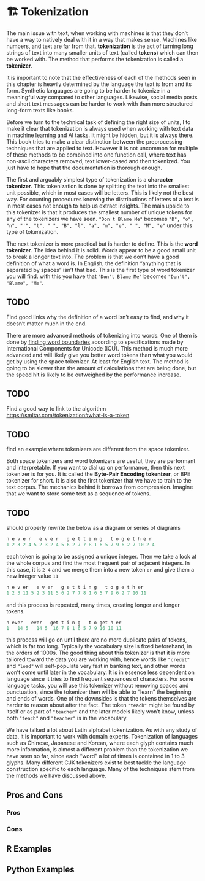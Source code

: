 # 🏗️ Tokenization {#sec-text-tokenization}

The main issue with text, when working with machines is that they don't have a way to natively deal with it in a way that makes sense. Machines like numbers, and text are far from that. **tokenization** is the act of turning long strings of text into many smaller units of text (called **tokens**) which can then be worked with. The method that performs the tokenization is called a **tokenizer**.

::: {.callout-note}
it is important to note that the effectiveness of each of the methods seen in this chapter is heavily determined by the language the text is from and its form. Synthetic languages are going to be harder to tokenize in a meaningful way compared to other languages. Likewise, social media posts and short text messages can be harder to work with than more structured long-form texts like books. 
:::

Before we turn to the technical task of defining the right size of units, I to make it clear that tokenization is always used when working with text data in machine learning and AI tasks. It might be hidden, but it is always there. This book tries to make a clear distinction between the preprocessing techniques that are applied to text. However it is not uncommon for multiple of these methods to be combined into one function call, where text has non-ascii characters removed, text lower-cased and then tokenized. You just have to hope that the documentation is thorough enough.

The first and arguably simplest type of tokenization is a **character tokenizer**. This tokenization is done by splitting the text into the smallest unit possible, which in most cases will be letters. This is likely not the best way. For counting procedures knowing the distributions of letters of a text is in most cases not enough to help us extract insights. The main upside to this tokenizer is that it produces the smallest number of unique tokens for any of the tokenizers we have seen. `"Don't Blame Me"` becomes `"D", "o", "n", "'", "t", " ", "B", "l", "a", "m", "e", " ", "M", "e"` under this type of tokenization.

The next tokenizer is more practical but is harder to define. This is the **word tokenizer**. The idea behind it is solid. Words appear to be a good small unit to break a longer text into. The problem is that we don't have a good definition of what a word is. In English, the definition "anything that is separated by spaces" isn't that bad. This is the first type of word tokenizer you will find. with this you have that `"Don't Blame Me"` becomes `"Don't", "Blame", "Me"`.

::: {.callout-caution}
# TODO

Find good links why the definition of a word isn't easy to find, and why it doesn't matter much in the end.
:::

There are more advanced methods of tokenizing into words. One of them is done by [finding word boundaries](https://www.unicode.org/reports/tr29/tr29-35.html#Default_Word_Boundaries) according to specifications made by International Components for Unicode (ICU). This method is much more advanced and will likely give you better word tokens than what you would get by using the space tokenizer. At least for English text. The method is going to be slower than the amount of calculations that are being done, but the speed hit is likely to be outweighed by the performance increase.

::: {.callout-caution}
# TODO
Find a good way to link to the algorithm <https://smltar.com/tokenization#what-is-a-token>
:::

::: {.callout-caution}
# TODO

find an example where tokenizers are different from the space tokenizer.
:::

Both space tokenizers and word tokenizers are useful, they are performant and interpretable. If you want to dial up on performance, then this next tokenizer is for you. It is called the **Byte-Pair Encoding tokenizer**, or BPE tokenizer for short. It is also the first tokenizer that we have to train to the text corpus. The mechanics behind it borrows from compression. Imagine that we want to store some text as a sequence of tokens.

::: {.callout-caution}
# TODO

should properly rewrite the below as a diagram or series of diagrams
:::

```r
n e v e r   e v e r   g e t t i n g   t o g e t h e r 
1 2 3 2 4 5 2 3 2 4 5 6 2 7 7 8 1 6 5 7 9 6 2 7 10 2 4
```

each token is going to be assigned a unique integer. Then we take a look at the whole corpus and find the most frequent pair of adjacent integers. In this case, it is `2 4` and we merge them into a new token `er` and give them a new integer value `11`

```r
n e v er   e v er   g e t t i n g   t o g e t h er 
1 2 3 11 5 2 3 11 5 6 2 7 7 8 1 6 5 7 9 6 2 7 10 11
```

and this process is repeated, many times, creating longer and longer tokens.

```r
n ever   ever   get t i n g   t o get h er 
1   14 5   14 5  16 7 8 1 6 5 7 9 16 10 11
```

this process will go on until there are no more duplicate pairs of tokens, which is far too long. Typically the vocabulary size is fixed beforehand, in the orders of 1000s. The good thing about this tokenizer is that it is more tailored toward the data you are working with, hence words like `"credit"` and `"load"` will self-populate very fast in banking text, and other words won't come until later in the vocabulary. It is in essence less dependent on language since it tries to find frequent sequences of characters. For some language tasks, you will use this tokenizer without removing spaces and punctuation, since the tokenizer then will be able to "learn" the beginning and ends of words. One of the downsides is that the tokens themselves are harder to reason about after the fact. The token `"teach"` might be found by itself or as part of `"teacher"` and the later models likely won't know, unless both `"teach"` and `"teacher"` is in the vocabulary. 

We have talked a lot about Latin alphabet tokenization. As with any study of data, it is important to work with domain experts. Tokenization of languages such as Chinese, Japanese and Korean, where each glyph contains much more information, is almost a different problem than the tokenization we have seen so far, since each "word" a lot of times is contained in 1 to 3 glyphs. Many different CJK tokenizers exist to best tackle the language construction specific to each language. Many of the techniques stem from the methods we have discussed above.

## Pros and Cons

### Pros

### Cons

## R Examples

## Python Examples

